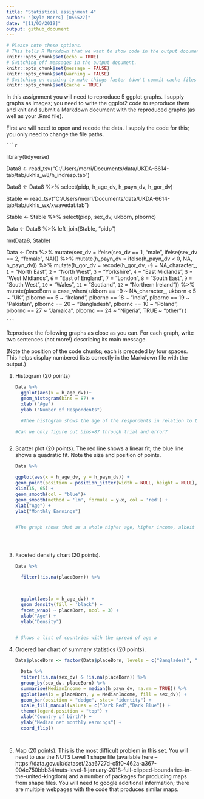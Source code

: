 ```yaml
---
title: "Statistical assignment 4"
author: "[Kyle Morrs] [056527]"
date: "[11/03/2019]"
output: github_document
---
```


```r
# Please note these options.
# This tells R Markdown that we want to show code in the output document.
knitr::opts_chunk$set(echo = TRUE)
# Switching off messages in the output document. 
knitr::opts_chunk$set(message = FALSE)
knitr::opts_chunk$set(warning = FALSE)
# Switching on caching to make things faster (don't commit cache files on Github).
knitr::opts_chunk$set(cache = TRUE)
```

In this assignment you will need to reproduce 5 ggplot graphs. I supply graphs as images; you need to write the ggplot2 code to reproduce them and knit and submit a Markdown document with the reproduced graphs (as well as your .Rmd file).

First we will need to open and recode the data. I supply the code for this; you only need to change the file paths.

    ```r
library(tidyverse)
    
Data8 <- read_tsv("C:/Users/morri/Documents/data/UKDA-6614-tab/tab/ukhls_w8/h_indresp.tab")

Data8 <- Data8 %>%
        select(pidp, h_age_dv, h_payn_dv, h_gor_dv)

Stable <- read_tsv("C:/Users/morri/Documents/data/UKDA-6614-tab/tab/ukhls_wx/xwavedat.tab")

Stable <- Stable %>%
        select(pidp, sex_dv, ukborn, plbornc)

Data <- Data8 %>% left_join(Stable, "pidp")

rm(Data8, Stable)

Data <- Data %>%
        mutate(sex_dv = ifelse(sex_dv == 1, "male",
                           ifelse(sex_dv == 2, "female", NA))) %>%
        mutate(h_payn_dv = ifelse(h_payn_dv < 0, NA, h_payn_dv)) %>%
        mutate(h_gor_dv = recode(h_gor_dv,
                         `-9` = NA_character_,
                         `1` = "North East",
                         `2` = "North West",
                         `3` = "Yorkshire",
                         `4` = "East Midlands",
                         `5` = "West Midlands",
                         `6` = "East of England",
                         `7` = "London",
                         `8` = "South East",
                         `9` = "South West",
                         `10` = "Wales",
                         `11` = "Scotland",
                         `12` = "Northern Ireland")) %>%
        mutate(placeBorn = case_when(
                ukborn  == -9 ~ NA_character_,
                ukborn < 5 ~ "UK",
                plbornc == 5 ~ "Ireland",
                plbornc == 18 ~ "India",
                plbornc == 19 ~ "Pakistan",
                plbornc == 20 ~ "Bangladesh",
                plbornc == 10 ~ "Poland",
                plbornc == 27 ~ "Jamaica",
                plbornc == 24 ~ "Nigeria",
                TRUE ~ "other")
        )

    ```

Reproduce the following graphs as close as you can. For each graph, write two sentences (not more!) describing its main message.

(Note the position of the code chunks; each is preceded by four spaces. This helps display numbered lists correctly in the Markdown file with the output.)

1. Histogram (20 points)

    ```r

    
    Data %>%
      ggplot(aes(x = h_age_dv))+ 
      geom_histogram(bins = 87) +
      xlab ("Age")
      ylab ("Number of Respondents")
      
      #Thee histogram shows the age of the respondents in relation to the number of respondents. It shows the number of respondents decreasing until roughly 25, then peaking at 50 before decreasing again 
    
    #Can we only figure out bins=87 through trial and error?
    
    
         
    ```

2. Scatter plot (20 points). The red line shows a linear fit; the blue line shows a quadratic fit. Note the size and position of points.

    ```r
    
    Data %>%
      
    ggplot(aes(x = h_age_dv, y = h_payn_dv)) +
    geom_point(position = position_jitter(width = NULL, height = NULL), size = 0.5)+
    xlim(15, 65) +
    geom_smooth(col = "blue")+
    geom_smooth(method = 'lm', formula = y~x, col = 'red') +
    xlab("Age") +
    ylab("Monthly Earnings")
    
    
    #The graph shows that as a whole higher age, higher income, albeit it a very weak relation, where as the blue line more accurately shows the income dependent on age regarding things (potentially) such as lack of experience at a younger age, hence less income, and retirment at the older age, hence less income.
    
    
    
    

    ```

3. Faceted density chart (20 points).

    ```r

    
    Data %>%
      
      filter(!is.na(placeBorn)) %>%
             
             
      
      ggplot(aes(x = h_age_dv)) +
      geom_density(fill = 'black') +
      facet_wrap( ~ placeBorn, ncol = 3) +
      xlab("Age") +
      ylab("Density")
      
    
   # Shows a list of countries with the spread of age a
    
    ```

4. Ordered bar chart of summary statistics (20 points).

    ```r
  
    Data$placeBorn <- factor(Data$placeBorn, levels = c("Bangladesh", "Pakistan", "Poland", "Jamaica", "India", "UK", "Other", "Nigeria", "Ireland"))
    
      Data %>%
      filter(!is.na(sex_dv) & !is.na(placeBorn)) %>%
      group_by(sex_dv, placeBorn) %>%
      summarise(MedianIncome = median(h_payn_dv, na.rm = TRUE)) %>%
      ggplot(aes(x = placeBorn, y = MedianIncome, fill = sex_dv)) +
      geom_bar(position = "dodge", stat= "identity") +
      scale_fill_manual(values = c("Dark Red","Dark Blue")) +
      theme(legend.position = "top") +
      xlab("Country of birth") +
      ylab("Median net monthly earnings") +
      coord_flip()
      
    
    

    ```

5. Map (20 points). This is the most difficult problem in this set. You will need to use the NUTS Level 1 shape file (available here -- https://data.gov.uk/dataset/2aa6727d-c5f0-462a-a367-904c750bbb34/nuts-level-1-january-2018-full-clipped-boundaries-in-the-united-kingdom) and a number of packages for producing maps from shape files. You will need to google additional information; there are multiple webpages with the code that produces similar maps.

    ```r
    
    
    
    
    
    
    
    
    
    

    ```